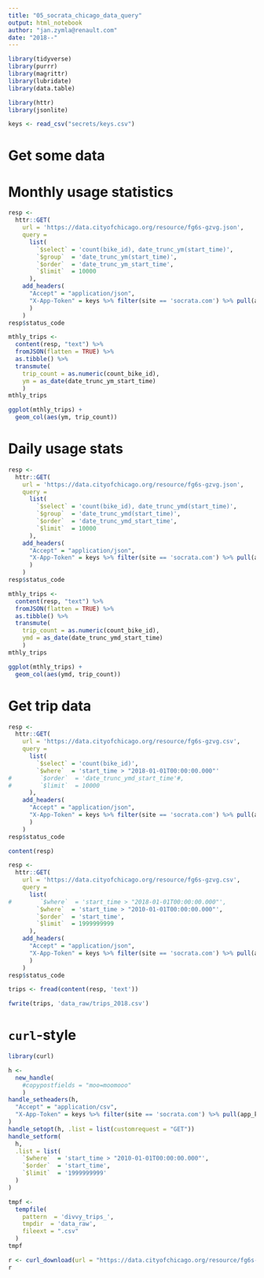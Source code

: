 ```yaml
---
title: "05_socrata_chicago_data_query"
output: html_notebook
author: "jan.zymla@renault.com"
date: "2018--"
---
```


```r
library(tidyverse)
library(purrr)
library(magrittr)
library(lubridate)
library(data.table)
```

```r
library(httr)
library(jsonlite)
```

```r
keys <- read_csv("secrets/keys.csv")
```


# Get some data
# Monthly usage statistics
```r
resp <- 
  httr::GET(
    url = 'https://data.cityofchicago.org/resource/fg6s-gzvg.json',
    query = 
      list(
        `$select` = 'count(bike_id), date_trunc_ym(start_time)',
        `$group`  = 'date_trunc_ym(start_time)',
        `$order`  = 'date_trunc_ym_start_time',
        `$limit`  = 10000
      ),
    add_headers(
      "Accept" = "application/json",
      "X-App-Token" = keys %>% filter(site == 'socrata.com') %>% pull(app_key)
      )
    )
resp$status_code
```

```r
mthly_trips <- 
  content(resp, "text") %>% 
  fromJSON(flatten = TRUE) %>% 
  as.tibble() %>% 
  transmute(
    trip_count = as.numeric(count_bike_id),
    ym = as_date(date_trunc_ym_start_time)
    )
mthly_trips
```



```r
ggplot(mthly_trips) +
  geom_col(aes(ym, trip_count))
```
# Daily usage stats
```r
resp <- 
  httr::GET(
    url = 'https://data.cityofchicago.org/resource/fg6s-gzvg.json',
    query = 
      list(
        `$select` = 'count(bike_id), date_trunc_ymd(start_time)',
        `$group`  = 'date_trunc_ymd(start_time)',
        `$order`  = 'date_trunc_ymd_start_time',
        `$limit`  = 10000
      ),
    add_headers(
      "Accept" = "application/json",
      "X-App-Token" = keys %>% filter(site == 'socrata.com') %>% pull(app_key)
      )
    )
resp$status_code
```

```r
mthly_trips <- 
  content(resp, "text") %>% 
  fromJSON(flatten = TRUE) %>% 
  as.tibble() %>% 
  transmute(
    trip_count = as.numeric(count_bike_id),
    ymd = as_date(date_trunc_ymd_start_time)
    )
mthly_trips
```



```r
ggplot(mthly_trips) +
  geom_col(aes(ymd, trip_count))
```
# Get trip data
```r
resp <- 
  httr::GET(
    url = 'https://data.cityofchicago.org/resource/fg6s-gzvg.csv',
    query = 
      list(
        `$select` = 'count(bike_id)',
        `$where`  = 'start_time > "2018-01-01T00:00:00.000"'
#        `$order`  = 'date_trunc_ymd_start_time'#,
#        `$limit`  = 10000
      ),
    add_headers(
      "Accept" = "application/json",
      "X-App-Token" = keys %>% filter(site == 'socrata.com') %>% pull(app_key)
      )
    )
resp$status_code
```

```r
content(resp) 
```
```r
resp <- 
  httr::GET(
    url = 'https://data.cityofchicago.org/resource/fg6s-gzvg.csv',
    query = 
      list(
#        `$where`  = 'start_time > "2018-01-01T00:00:00.000"',
        `$where`  = 'start_time > "2010-01-01T00:00:00.000"',
        `$order`  = 'start_time',
        `$limit`  = 1999999999
      ),
    add_headers(
      "Accept" = "application/json",
      "X-App-Token" = keys %>% filter(site == 'socrata.com') %>% pull(app_key)
      )
    )
resp$status_code
```
```r
trips <- fread(content(resp, 'text'))
```

```r
fwrite(trips, 'data_raw/trips_2018.csv')
```

# `curl`-style
```r
library(curl)
```

```r
h <-
  new_handle(
    #copypostfields = "moo=moomooo"
    )
handle_setheaders(h,
  "Accept" = "application/csv",
  "X-App-Token" = keys %>% filter(site == 'socrata.com') %>% pull(app_key)
)
handle_setopt(h, .list = list(customrequest = "GET"))
handle_setform(
  h,
  .list = list(
    `$where`  = 'start_time > "2010-01-01T00:00:00.000"',
    `$order`  = 'start_time',
    `$limit`  = '1999999999'
  )
)
```

```r
tmpf <-
  tempfile(
    pattern  = 'divvy_trips_',
    tmpdir  = 'data_raw',
    fileext = ".csv"
  )
tmpf
```

```r
r <- curl_download(url = "https://data.cityofchicago.org/resource/fg6s-gzvg.csv", handle = h, destfile = tmpf, quiet = FALSE)
r
```

